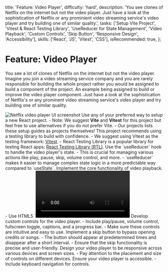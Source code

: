 

  title: 'Feature: Video Player',
  difficulty: 'hard',
  description: 'You see clones of Netflix on the internet but not the video player. Just have a look at the sophistication of Netflix or any prominient video streaming service\'s video player and try building one of similar quality.',
  tasks: ['Setup Vite Project', 'Vitest & React Testing Library', 'UseReducer for State Management', 'Video Playback', 'Custom Controls', 'Skip Button', 'Responsive Design', 'Accessibility'],
  skills: ['React', 'JS', 'Vitest', 'CSS'],
  isRecommended: true,
};

# Feature: Video Player

You see a lot of clones of Netflix on the internet but not the video player. Imagine you join a video streaming service company and you are rarely responsible for building the whole project rather you would be assigned to build a component of the project. An example being assigned to build or improve the video player component. Just have a look at the sophistication of Netflix's or any prominent video streaming service's video player and try building one of similar quality.

<Image src={NetflixImage} alt='Netflix video player UI screenshot' />

<ProjectTasks>
  <ProjectTaskItem id={1} taskName='Setup React Project'>
    Use any of your preferred way to setup a new React project.
    - Note: We suggest <strong>Vite</strong> and <strong>Vitest</strong> for this project but feel free to use alternatives if you do not prefer Vite.
    - Our projects lists these setup guides as projects themselves!
  </ProjectTaskItem>

  <ProjectTaskItem id={2} taskName='Vitest & React Testing Library'>
    This project recommends using a testing library to build with confidence.
    - We suggest using Vitest as the testing framework: <a href="https://vitest.dev/" target='_blank'>Vitest</a>.
    - React Testing Library is a popular library for testing React apps: <a href='https://testing-library.com/docs/react-testing-library/intro' target='_blank'>React Testing Library (RTL)</a>.
  </ProjectTaskItem>

  <ProjectTaskItem id={3} taskName='UseReducer for State Management'>
    Use the `useReducer` hook to handle the video player's state.
    - This is crucial for managing various actions like play, pause, skip, volume control, and more.
    - `useReducer` makes it easier to manage complex state logic in a more predictable way compared to `useState`.
  </ProjectTaskItem>

  <ProjectTaskItem id={4} taskName='Video Playback'>
    Implement the core functionality of video playback.
    - Use HTML5 `<video>` element as the base for your custom player.
    - Ensure compatibility with various video formats and resolutions.
  </ProjectTaskItem>

  <ProjectTaskItem id={5} taskName='Custom Controls'>
    Develop custom controls for the video player.
    - Include play/pause, volume control, fullscreen toggle, captions, and a progress bar.
    - Make sure these controls are intuitive and easy to use.
  </ProjectTaskItem>

  <ProjectTaskItem id={6} taskName='Skip Button'>
    Implement a skip button to bypass opening credits or songs.
    - The button should appear at predetermined times and disappear after a short interval.
    - Ensure that the skip functionality is precise and user-friendly.
  </ProjectTaskItem>

  <ProjectTaskItem id={7} taskName='Responsive Design'>
    Design your video player to be responsive across various devices and screen sizes.
    - Pay attention to the placement and size of controls on different devices.
  </ProjectTaskItem>

  <ProjectTaskItem id={8} taskName='Accessibility'>
    Ensure your video player is accessible.
    - Include keyboard navigation for controls.
  </ProjectTaskItem>
</ProjectTasks>
